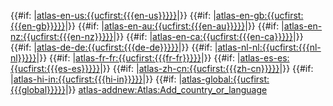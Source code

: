 <noinclude>
{{X/Template
|description=This template adds interwiki links.
|forms=
{{X/Template/Form|1|form=Create}}
{{X/Template/Template|2|template=X/Interwiki}}
}}</noinclude><includeonly>
{{#if: {{{en-us|}}}|[[atlas-en-us:{{ucfirst:{{{en-us}}}}}]]|}}
{{#if: {{{en-gb|}}}|[[atlas-en-gb:{{ucfirst:{{{en-gb}}}}}]]|}}
{{#if: {{{en-au|}}}|[[atlas-en-au:{{ucfirst:{{{en-au}}}}}]]|}}
{{#if: {{{en-nz|}}}|[[atlas-en-nz:{{ucfirst:{{{en-nz}}}}}]]|}}
{{#if: {{{en-ca|}}}|[[atlas-en-ca:{{ucfirst:{{{en-ca}}}}}]]|}}
{{#if: {{{de-de|}}}|[[atlas-de-de:{{ucfirst:{{{de-de}}}}}]]|}}
{{#if: {{{nl-nl|}}}|[[atlas-nl-nl:{{ucfirst:{{{nl-nl}}}}}]]|}}
{{#if: {{{fr-fr|}}}|[[atlas-fr-fr:{{ucfirst:{{{fr-fr}}}}}]]|}}
{{#if: {{{es-es|}}}|[[atlas-es-es:{{ucfirst:{{{es-es}}}}}]]|}}
{{#if: {{{zh-cn|}}}|[[atlas-zh-cn:{{ucfirst:{{{zh-cn}}}}}]]|}}
{{#if: {{{hi-in|}}}|[[atlas-hi-in:{{ucfirst:{{{hi-in}}}}}]]|}}
{{#if: {{{global|}}}|[[atlas-global:{{ucfirst:{{{global}}}}}]]|}}
[[atlas-addnew:Atlas:Add_country_or_language]]
</includeonly>